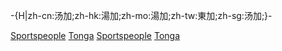 -{H|zh-cn:汤加;zh-hk:湯加;zh-mo:湯加;zh-tw:東加;zh-sg:汤加;}-
{{Commons category|Sportspeople from Tonga}}

[[Category:東加體育|Sportspeople]]
[[Category:各國運動員|Tonga]]
[[Category:各職業東加人|Sportspeople]]
[[Category:大洋洲運動員|Tonga]]